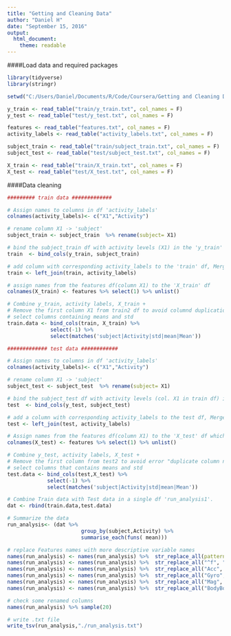 ```yaml
---
title: "Getting and Cleaning Data"
author: "Daniel H"
date: "September 15, 2016"
output: 
  html_document: 
    theme: readable
---
```


####Load data and required packages


```r
library(tidyverse)
library(stringr)

setwd("C:/Users/Daniel/Documents/R/Code/Coursera/Getting and Cleaning Data/Project/UCI HAR Dataset")

y_train <- read_table("train/y_train.txt", col_names = F)
y_test <- read_table("test/y_test.txt", col_names = F)

features <- read_table("features.txt", col_names = F) 
activity_labels <- read_table("activity_labels.txt", col_names = F)

subject_train <- read_table("train/subject_train.txt", col_names = F)
subject_test <- read_table("test/subject_test.txt", col_names = F)

X_train <- read_table("train/X_train.txt", col_names = F)
X_test <- read_table("test/X_test.txt", col_names = F)
```

####Data cleaning

```r
######### train data #############

# Assign names to columns in df 'activity_labels'
colnames(activity_labels)<- c("X1","Activity")

# rename column X1 -> 'subject'
subject_train <- subject_train  %>% rename(subject= X1) 

# bind the subject_train df with activity levels (X1) in the 'y_train' df.
train  <- bind_cols(y_train, subject_train) 

# add column with corresponding activity_labels to the 'train' df, Merge by X1.
train <- left_join(train, activity_labels) 

# assign names from the features df(column X1) to the 'X_train' df 
colnames(X_train) <- features %>% select(1) %>% unlist()  

# Combine y_train, activity labels, X_train + 
# Remove the first column X1 from train2 df to avoid columnd duplication +
# select columns containing means and std
train.data <- bind_cols(train, X_train) %>%
              select(-1) %>% 
              select(matches('subject|Activity|std|mean|Mean'))

############# test data ############

# Assign names to columns in df 'activity_labels'
colnames(activity_labels)<- c("X1","Activity")

# rename column X1 -> 'subject'
subject_test <- subject_test  %>% rename(subject= X1)

# bind the subject_test df with activity levels (col. X1 in train df) in the 'y_test' df.
test  <- bind_cols(y_test, subject_test)

# add a column with corresponding activity_labels to the test df, Merge by X1.
test <- left_join(test, activity_labels)

# Assign names from the features df(column X1) to the 'X_test' df which contains
colnames(X_test) <- features %>% select(1) %>% unlist()

# Combine y_test, activity labels, X_test +
# Remove the first column from test2 to avoid error "duplicate column name" msg. +
# select columns that contains means and std
test.data <- bind_cols(test,X_test) %>%
             select(-1) %>%
             select(matches('subject|Activity|std|mean|Mean'))

# Combine Train data with Test data in a single df 'run_analysis1'.
dat <- rbind(train.data,test.data)

# Summarize the data
run_analysis<- (dat %>%
                        group_by(subject,Activity) %>%
                        summarise_each(funs( mean)))

# replace Features names with more descriptive variable names
names(run_analysis) <- names(run_analysis) %>%  str_replace_all(pattern = "^t", "time")
names(run_analysis) <- names(run_analysis) %>%  str_replace_all("^f", "frequency")
names(run_analysis) <- names(run_analysis) %>%  str_replace_all("Acc", "Accelerometer")
names(run_analysis) <- names(run_analysis) %>%  str_replace_all("Gyro", "Gyroscope")
names(run_analysis) <- names(run_analysis) %>%  str_replace_all("Mag", "Magnitude")
names(run_analysis) <- names(run_analysis) %>%  str_replace_all("BodyBody", "Body")

# check some renamed columns
names(run_analysis) %>% sample(20)

# write .txt file
write_tsv(run_analysis,"./run_analysis.txt")

```

